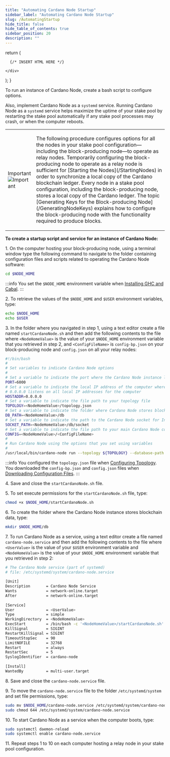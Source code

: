 ```yaml
---
title: "Automating Cardano Node Startup"
sidebar_label: "Automating Cardano Node Startup"
slug: /AutomatingStartup
hide_title: false
hide_table_of_contents: true
sidebar_position: 20
description: ""
---
```



  return (
    <div>

      {/* INSERT HTML HERE */}

    </div>
  );
}

<!-- <HTMLContent /> -->

To run an instance of Cardano Node, create a bash script to configure options.

Also, implement Cardano Node as a `systemd` service. Running Cardano Node as a `systemd` service helps maximize the uptime of your stake pool by restarting the stake pool automatically if any stake pool processes may crash, or when the computer reboots.

<table class="box">
  <tbody>
    <tr>
      <td class="boxLabel"><p class="boxLabel">Important<br /><img src="img/BoxImportant.png" alt="Important" /></p></td>
      <td class="boxText"><p class="boxText">The following procedure configures options for all the nodes in your stake pool configuration—including the block-producing node—to operate as relay nodes. Temporarily configuring the block-producing node to operate as a relay node is sufficient for [Starting the Nodes](/StartingNodes) in order to synchronize a local copy of the Cardano blockchain ledger. Every node in a stake pool configuration, including the block-producing node, stores a local copy of the Cardano ledger. The topic [Generating Keys for the Block-producing Node](/GeneratingNodeKeys) explains how to configure the block-producing node with the functionality required to produce blocks.</p></td>
    </tr>
  </tbody>
</table>

**To create a startup script and service for an instance of Cardano Node:**

1\. On the computer hosting your block-producing node, using a terminal window type the following command to navigate to the folder containing configuration files and scripts related to operating the Cardano Node software:
```bash
cd $NODE_HOME
```

:::info
You set the `$NODE_HOME` environment variable when [Installing GHC and Cabal](/GHC).
:::

2\. To retrieve the values of the `$NODE_HOME` and `$USER` environment variables, type:
```bash
echo $NODE_HOME
echo $USER
```

3\. In the folder where you navigated in step 1, using a text editor create a file named `startCardanoNode.sh` and then add the following contents to the file where `<NodeHomeValue>` is the value of your `$NODE_HOME` environment variable that you retrieved in step 2, and `<ConfigFileName>` is `config-bp.json` on your block-producing node and `config.json` on all your relay nodes:
```bash
#!/bin/bash
#
# Set variables to indicate Cardano Node options
#
# Set a variable to indicate the port where the Cardano Node instance listens
PORT=6000
# Set a variable to indicate the local IP address of the computer where Cardano Node runs
# 0.0.0.0 listens on all local IP addresses for the computer
HOSTADDR=0.0.0.0
# Set a variable to indicate the file path to your topology file
TOPOLOGY=<NodeHomeValue>/topology.json
# Set a variable to indicate the folder where Cardano Node stores blockchain ledger data
DB_PATH=<NodeHomeValue>/db
# Set a variable to indicate the path to the Cardano Node socket for Inter-process communication (IPC)
SOCKET_PATH=<NodeHomeValue>/db/socket
# Set a variable to indicate the file path to your main Cardano Node configuration file
CONFIG=<NodeHomeValue>/<ConfigFileName>
#
# Run Cardano Node using the options that you set using variables
#
/usr/local/bin/cardano-node run --topology ${TOPOLOGY} --database-path ${DB_PATH} --socket-path ${SOCKET_PATH} --host-addr ${HOSTADDR} --port ${PORT} --config ${CONFIG}
```

:::info
You configured the `topology.json` file when [Configuring Topology](/ConfiguringTopology). You downloaded the `config-bp.json` and `config.json` files when [Downloading Configuration Files](/ConfigurationFiles).
:::

4\. Save and close the `startCardanoNode.sh` file.

5\. To set execute permissions for the `startCardanoNode.sh` file, type:
```bash
chmod +x $NODE_HOME/startCardanoNode.sh
```

6\. To create the folder where the Cardano Node instance stores blockchain data, type:
```bash
mkdir $NODE_HOME/db
```

7\. To run Cardano Node as a service, using a text editor create a file named `cardano-node.service` and then add the following contents to the file where `<UserValue>` is the value of your `$USER` environment variable and `<NodeHomeValue>` is the value of your `$NODE_HOME` environment variable that you retrieved in step 2:
```bash
# The Cardano Node service (part of systemd)
# file: /etc/systemd/system/cardano-node.service  
  
[Unit]
Description       = Cardano Node Service
Wants             = network-online.target
After             = network-online.target  
  
[Service]
User              = <UserValue>
Type              = simple
WorkingDirectory  = <NodeHomeValue>
ExecStart         = /bin/bash -c '<NodeHomeValue>/startCardanoNode.sh'
KillSignal        = SIGINT
RestartKillSignal = SIGINT
TimeoutStopSec    = 90
LimitNOFILE       = 32768
Restart           = always
RestartSec        = 5
SyslogIdentifier  = cardano-node  
  
[Install]
WantedBy          = multi-user.target
```

8\. Save and close the `cardano-node.service` file.

9\. To move the `cardano-node.service` file to the folder `/etc/systemd/system` and set file permissions, type:
```bash
sudo mv $NODE_HOME/cardano-node.service /etc/systemd/system/cardano-node.service
sudo chmod 644 /etc/systemd/system/cardano-node.service
```

10\. To start Cardano Node as a service when the computer boots, type:
```bash
sudo systemctl daemon-reload
sudo systemctl enable cardano-node.service
```

11\. Repeat steps 1 to 10 on each computer hosting a relay node in your stake pool configuration.

